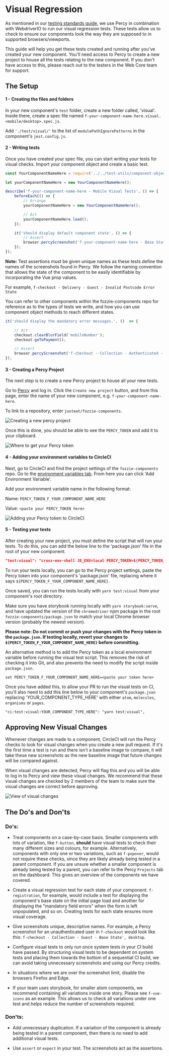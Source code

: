 <Meta title="Documentation/Standards/Testing/Visual Regression"/>

# Visual Regression

As mentioned in our [testing standards guide](https://vue.pie.design/?path=/story/documentation-standards-testing-overview--page),
we use Percy in combination with WebdriverIO to run our visual regression tests.
These tests allow us to check to ensure our components look the way they are supposed to in supported browsers/viewports.

This guide will help you get these tests created and running after you've created your new component.
You'll need access to Percy to create a new project to house all the tests relating to the new component.
If you don't have access to this, please reach out to the testers in the Web Core team for support.

## The Setup

#### 1 - Creating the files and folders
In your new component's `test` folder, create a new folder called, 'visual'.
Inside there, create a spec file named `f-your-component-name-here.visual.<mobile/desktop>.spec.js`.

Add `'./test/visual/'` to the list of `modulePathIgnorePatterns` in the component's `jest.config.js`.

#### 2 - Writing tests
Once you have created your spec file, you can start writing your tests for visual checks.
Import your component object and create a basic test.

```javascript
const YourComponentNameHere = require('../../test-utils/component-objects/f-yourComponentNameHere.component');

let yourComponentNameHere = new YourComponentNameHere();

describe('f-your-component-name-here - Mobile Visual Tests', () => {
    beforeEach(() => {
        // Arrange
        yourComponentNameHere = new YourComponentNameHere();

        // Act
        yourComponentNameHere.load();
    });

    it('should display default component state', () => {
        // Assert
        browser.percyScreenshot('f-your-component-name-here - Base State', 'mobile');
    });
});
```

**Note:** Test assertions must be given unique names as these tests define the names of the screenshots found in Percy.
We follow the naming convention that allows the state of the component to be easily identifiable by incorporating the Vue prop values.

For example, `f-checkout - Delivery - Guest - Invalid Postcode Error State`

You can refer to other components within the fozzie-components repo for reference as to the types of tests we write,
and how you can use component object methods to reach different states.

```javascript
it('should display the mandatory error messages.', ()  => {

	// Act
	checkout.clearBlurField('mobileNumber');
	checkout.goToPayment();

	// Assert
	browser.percyScreenshot('f-checkout - Collection - Authenticated - Mandatory Errors State', 'desktop');
});
```

#### 3 - Creating a Percy Project
The next step is to create a new Percy project to house all your new tests.

Go to [Percy](https://percy.io/recent-project) and log in.
Click the `Create new project` button, and from this page, enter the name of your new component, e.g. `f-your-component-name-here`.

To link to a repository, enter `justeat/fozzie-components`.

![Creating a new percy project](./percy-new-project.png)

Once this is done, you should be able to see the `PERCY_TOKEN` and add it to your clipboard.

![Where to get your Percy token](./percy-project.png)


#### 4 - Adding your environment variables to CircleCI
Next, go to CircleCI and find the project settings of the `fozzie-components` repo.
Go to the [environment variables tab](https://app.circleci.com/settings/project/github/justeat/fozzie-components/environment-variables).
From here you can click 'Add Environment Variable'.

Add your environment variable name in the following format:

Name: `PERCY_TOKEN_F_YOUR_COMPONENT_NAME_HERE`

Value: `<paste your PERCY_TOKEN here>`

![Adding your Percy token to CircleCI](./percy-circleci-env-var.png)


#### 5 - Testing your tests
After creating your new project, you must define the script that will run your tests.
To do this, you can add the below line to the 'package.json' file in the root of your new component.

```json
"test:visual": "cross-env-shell JE_ENV=local PERCY_TOKEN=${PERCY_TOKEN_F_YOUR_COMPONENT_NAME_HERE} TEST_TYPE=visual percy exec -- wdio ../../../../wdio-chrome.conf.js",
```

To run your tests locally, you can go to the Percy project settings, paste the Percy token into your component's 'package.json' file,
replacing where it says `${PERCY_TOKEN_F_YOUR_COMPONENT_NAME_HERE}`.

Once saved, you can run the tests locally with `yarn test:visual` from your component's root directory.

Make sure you have storybook running locally with `yarn storybook:serve`,
and have updated the version of the `chromedriver` npm package in the root `fozzie-components/package.json`
to match your local Chrome browser version (probably the newest version).

**Please note: Do not commit or push your changes with the Percy token in the `package.json`. If testing locally, revert your changes to `${PERCY_TOKEN_F_YOUR_COMPONENT_NAME_HERE}` before committing.**

An alternative method is to add the Percy token as a local environment variable before running the visual test script.
This removes the risk of checking it into Git, and also prevents the need to modify the script inside `package.json`.

```
set PERCY_TOKEN_F_YOUR_COMPONENT_NAME_HERE=<paste your token here>
```

Once you have added this, to allow your PR to run the visual tests on CI, you'll also need to add this line below to your component's `package.json` replacing 'YOUR_COMPONENT_TYPE_HERE' with either `atom`, `molecules`, `organisms` or `pages`.

```
"ci:test:visual:YOUR_COMPONENT_TYPE_HERE": "yarn test:visual",
```

## Approving New Visual Changes

Whenever changes are made to a component, CircleCI will run the Percy checks to look for visual changes when you create a new pull request. If it's the first time a test is run and there isn't a baseline image to compare, it will take these new screenshots as the new baseline image that future changes will be compared against.

When visual changes are detected, Percy will flag this and you will be able to log in to Percy and view these visual changes. We recommend that these visual changes are checked by 2 members of the team to make sure the visual changes are correct before approving.

![View of visual changes](./percy-visual-changes.png)


## The Do's and Don'ts


### Do's:

* Treat components on a case-by-case basis. Smaller components with lots of variation, like `f-button`, **should** have visual tests to check their many different sizes and colours, for example. Alternatively, components with only one or two variations, such as `f-popover`, would not require these checks, since they are likely already being tested in a parent component. If you are unsure whether a smaller component is already being tested by a parent, you can refer to the Percy `Projects` tab on the dashboard. This gives an overview of the components we have covered.


* Create a visual regression test for each state of your component. `f-registration`, for example, would include a test for displaying the component's base state on the initial page load and another for displaying the "mandatory field errors" when the form is left unpopulated, and so on. Creating tests for each state ensures more visual coverage.


* Give screenshots unique, descriptive names. For example, a Percy screenshot for an unauthenticated user in `f-checkout` would look like this: `f-checkout - Collection - Guest - Base State', desktop`.


* Configure visual tests to only run once system tests in your CI build have passed. By structuring visual tests to be dependent on system tests and placing them towards the bottom of a sequential CI build, we can avoid taking unnecessary screenshots and using our Percy credits.


* In situations where we are over the screenshot limit, disable the browsers Firefox and Edge.


* If your team uses storybook, for smaller atom components, we recommend containing all variations inside one story. Please see `f-vue-icons` as an example. This allows us to check all variations under one test and helps reduce the number of screenshots required.


### Don'ts:

* Add unnecessary duplication. If a variation of the component is already being tested in a parent component, then there is no need to add additional visual tests.


* Use `assert` or `expect` in your test. The screenshots act as the assertions.
